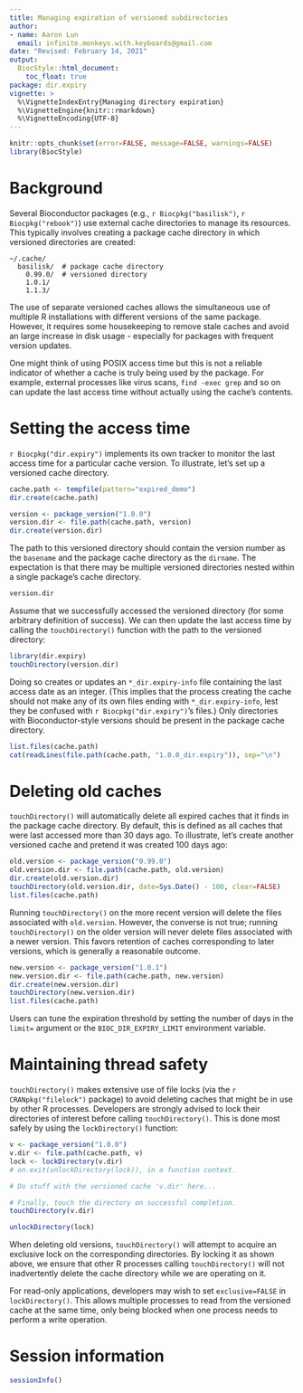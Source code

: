 ```yaml
---
title: Managing expiration of versioned subdirectories
author: 
- name: Aaron Lun
  email: infinite.monkeys.with.keyboards@gmail.com
date: "Revised: February 14, 2021"
output:
  BiocStyle::html_document:
    toc_float: true
package: dir.expiry
vignette: >
  %\VignetteIndexEntry{Managing directory expiration}
  %\VignetteEngine{knitr::rmarkdown}
  %\VignetteEncoding{UTF-8}    
---
```


```r
knitr::opts_chunk$set(error=FALSE, message=FALSE, warnings=FALSE)
library(BiocStyle)
```

# Background

Several Bioconductor packages (e.g., `r Biocpkg("basilisk")`, `r Biocpkg("rebook")`) use external cache directories to manage its resources.
This typically involves creating a package cache directory in which versioned directories are created:

```
~/.cache/
  basilisk/  # package cache directory
    0.99.0/  # versioned directory
    1.0.1/
    1.1.3/
```

The use of separate versioned caches allows the simultaneous use of multiple R installations with different versions of the same package.
However, it requires some housekeeping to remove stale caches and avoid an large increase in disk usage - especially for packages with frequent version updates.

One might think of using POSIX access time but this is not a reliable indicator of whether a cache is truly being used by the package.
For example, external processes like virus scans, `find -exec grep` and so on can update the last access time without actually using the cache's contents.

# Setting the access time

`r Biocpkg("dir.expiry")` implements its own tracker to monitor the last access time for a particular cache version.
To illustrate, let's set up a versioned cache directory.

```r
cache.path <- tempfile(pattern="expired_demo")
dir.create(cache.path)

version <- package_version("1.0.0")
version.dir <- file.path(cache.path, version)
dir.create(version.dir)
```

The path to this versioned directory should contain the version number as the `basename` and the package cache directory as the `dirname`.
The expectation is that there may be multiple versioned directories nested within a single package's cache directory.

```r
version.dir
```

Assume that we successfully accessed the versioned directory (for some arbitrary definition of success).
We can then update the last access time by calling the `touchDirectory()` function with the path to the versioned directory:

```r
library(dir.expiry)
touchDirectory(version.dir)
```

Doing so creates or updates an `*_dir.expiry-info` file containing the last access date as an integer.
(This implies that the process creating the cache should not make any of its own files ending with `*_dir.expiry-info`, lest they be confused with `r Biocpkg("dir.expiry")`'s files.)
Only directories with Bioconductor-style versions should be present in the package cache directory.

```r
list.files(cache.path)
cat(readLines(file.path(cache.path, "1.0.0_dir.expiry")), sep="\n")
```

# Deleting old caches

`touchDirectory()` will automatically delete all expired caches that it finds in the package cache directory.
By default, this is defined as all caches that were last accessed more than 30 days ago.
To illustrate, let's create another versioned cache and pretend it was created 100 days ago:

```r
old.version <- package_version("0.99.0")
old.version.dir <- file.path(cache.path, old.version)
dir.create(old.version.dir)
touchDirectory(old.version.dir, date=Sys.Date() - 100, clear=FALSE)
list.files(cache.path)
```

Running `touchDirectory()` on the more recent version will delete the files associated with `old.version`.
However, the converse is not true; running `touchDirectory()` on the older version will never delete files associated with a newer version.
This favors retention of caches corresponding to later versions, which is generally a reasonable outcome. 

```r
new.version <- package_version("1.0.1")
new.version.dir <- file.path(cache.path, new.version)
dir.create(new.version.dir)
touchDirectory(new.version.dir)
list.files(cache.path)
```

Users can tune the expiration threshold by setting the number of days in the `limit=` argument or the `BIOC_DIR_EXPIRY_LIMIT` environment variable.

# Maintaining thread safety

`touchDirectory()` makes extensive use of file locks (via the `r CRANpkg("filelock")` package) to avoid deleting caches that might be in use by other R processes.
Developers are strongly advised to lock their directories of interest before calling `touchDirectory()`.
This is done most safely by using the `lockDirectory()` function:

```r
v <- package_version("1.0.0")
v.dir <- file.path(cache.path, v)
lock <- lockDirectory(v.dir)
# on.exit(unlockDirectory(lock)), in a function context.

# Do stuff with the versioned cache 'v.dir' here...

# Finally, touch the directory on successful completion.
touchDirectory(v.dir)
```

```r
unlockDirectory(lock) 
```

When deleting old versions, `touchDirectory()` will attempt to acquire an exclusive lock on the corresponding directories.
By locking it as shown above, we ensure that other R processes calling `touchDirectory()` will not inadvertently delete the cache directory while we are operating on it.

For read-only applications, developers may wish to set `exclusive=FALSE` in `lockDirectory()`.
This allows multiple processes to read from the versioned cache at the same time, only being blocked when one process needs to perform a write operation.

# Session information {-}

```r
sessionInfo()
```
